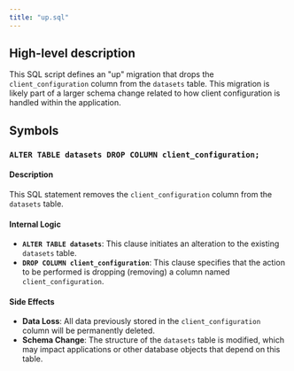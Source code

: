 ```yaml
---
title: "up.sql"
---
```


## High-level description
This SQL script defines an "up" migration that drops the `client_configuration` column from the `datasets` table. This migration is likely part of a larger schema change related to how client configuration is handled within the application.

## Symbols
### `ALTER TABLE datasets DROP COLUMN client_configuration;`
#### Description
This SQL statement removes the `client_configuration` column from the `datasets` table. 

#### Internal Logic
- **`ALTER TABLE datasets`**: This clause initiates an alteration to the existing `datasets` table.
- **`DROP COLUMN client_configuration`**: This clause specifies that the action to be performed is dropping (removing) a column named `client_configuration`.

#### Side Effects
- **Data Loss**:  All data previously stored in the `client_configuration` column will be permanently deleted. 
- **Schema Change**: The structure of the `datasets` table is modified, which may impact applications or other database objects that depend on this table. 
